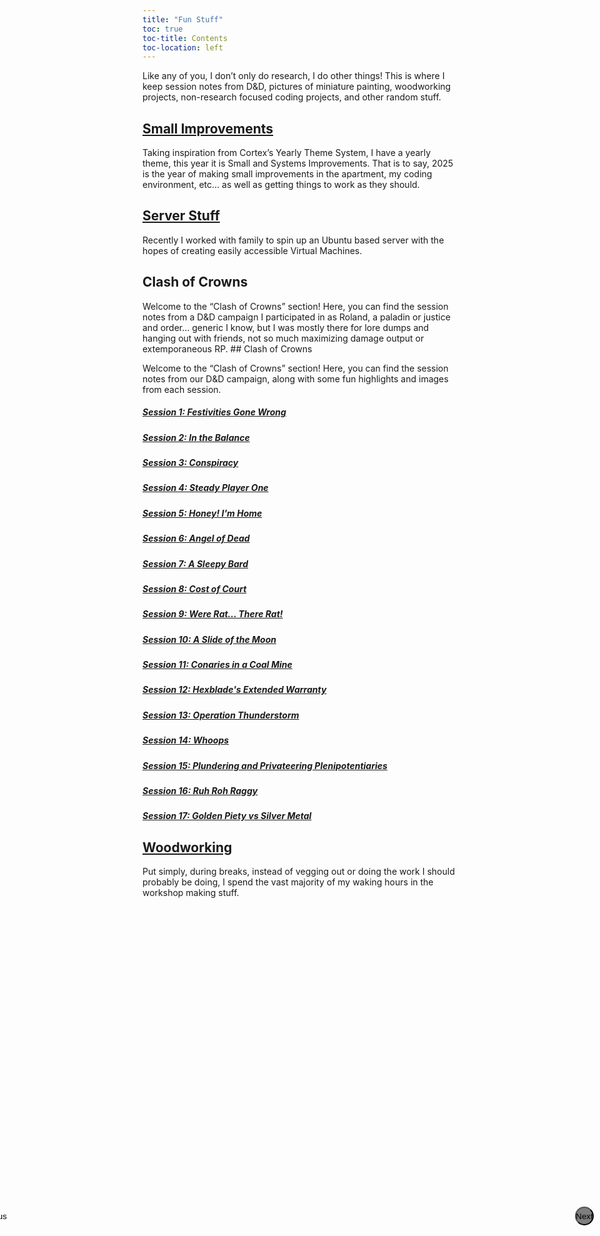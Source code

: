 ```yaml
---
title: "Fun Stuff"
toc: true
toc-title: Contents
toc-location: left
---
```


Like any of you, I don't only do research, I do other things! This is where I keep session notes from D&D, pictures of miniature painting, woodworking projects, non-research focused coding projects, and other random stuff.


## [Small Improvements](./Small and Systems Improvements/index.qmd)

Taking inspiration from Cortex's Yearly Theme System, I have a yearly theme, this year it is Small and Systems Improvements. That is to say, 2025 is the year of making small improvements in the apartment, my coding environment, etc... as well as getting things to work as they should.

## [Server Stuff](./Server Stuff/index.qmd)

Recently I worked with family to spin up an Ubuntu based server with the hopes of creating easily accessible Virtual Machines.

## Clash of Crowns

Welcome to the "Clash of Crowns" section! Here, you can find the session notes from a D&D campaign I participated in as Roland, a paladin or justice and order... generic I know, but I was mostly there for lore dumps and hanging out with friends, not so much maximizing damage output or extemporaneous RP.
## Clash of Crowns

Welcome to the "Clash of Crowns" section! Here, you can find the session notes from our D&D campaign, along with some fun highlights and images from each session.

```{=html}
<div id="sessionCarousel" class="carousel slide" data-bs-ride="carousel" style="max-width: 800px; margin: 0 auto;">
    <div class="carousel-inner">
        <div class="carousel-item active">
            <div class="row text-center">
                <div class="col">
                    <a href="Session 1/index.qmd">
                        <h5>Session 1: Festivities Gone Wrong</h5>
                    </a>
                </div>
                <div class="col">
                    <a href="Session 2/index.qmd">
                        <h5>Session 2: In the Balance</h5>
                    </a>
                </div>
                <div class="col">
                    <a href="Session 3/index.qmd">
                        <h5>Session 3: Conspiracy</h5>
                    </a>
                </div>
            </div>
        </div>
        <div class="carousel-item">
            <div class="row text-center">
                <div class="col">
                    <a href="Session 4/index.qmd">
                        <h5>Session 4: Steady Player One</h5>
                    </a>
                </div>
                <div class="col">
                    <a href="Session 5/index.qmd">
                        <h5>Session 5: Honey! I'm Home</h5>
                    </a>
                </div>
                <div class="col">
                    <a href="Session 6/index.qmd">
                        <h5>Session 6: Angel of Dead</h5>
                    </a>
                </div>
            </div>
        </div>
        <div class="carousel-item">
            <div class="row text-center">
                <div class="col">
                    <a href="Session 7/index.qmd">
                        <h5>Session 7: A Sleepy Bard</h5>
                    </a>
                </div>
                <div class="col">
                    <a href="Session 8/index.qmd">
                        <h5>Session 8: Cost of Court</h5>
                    </a>
                </div>
                <div class="col">
                    <a href="Session 9/index.qmd">
                        <h5>Session 9: Were Rat... There Rat!</h5>
                    </a>
                </div>
            </div>
        </div>
        <div class="carousel-item">
            <div class="row text-center">
                <div class="col">
                    <a href="Session 10/index.qmd">
                        <h5>Session 10: A Slide of the Moon</h5>
                    </a>
                </div>
                <div class="col">
                    <a href="Session 11/index.qmd">
                        <h5>Session 11: Conaries in a Coal Mine</h5>
                    </a>
                </div>
                <div class="col">
                    <a href="Session 12/index.qmd">
                        <h5>Session 12: Hexblade's Extended Warranty</h5>
                    </a>
                </div>
            </div>
        </div>
        <div class="carousel-item">
            <div class="row text-center">
                <div class="col">
                    <a href="Session 13/index.qmd">
                        <h5>Session 13: Operation Thunderstorm</h5>
                    </a>
                </div>
                <div class="col">
                    <a href="Session 14/index.qmd">
                        <h5>Session 14: Whoops</h5>
                    </a>
                </div>
                <div class="col">
                    <a href="Session 15/index.qmd">
                        <h5>Session 15: Plundering and Privateering Plenipotentiaries</h5>
                    </a>
                </div>
            </div>
        </div>
        <div class="carousel-item">
            <div class="row text-center">
                <div class="col">
                    <a href="Session 16/index.qmd">
                        <h5>Session 16: Ruh Roh Raggy</h5>
                    </a>
                </div>
                <div class="col">
                    <a href="Session 17/index.qmd">
                        <h5>Session 17: Golden Piety vs Silver Metal</h5>
                    </a>
                </div>
            </div>
        </div>
    </div>
    <button class="carousel-control-prev" type="button" data-bs-target="#sessionCarousel" data-bs-slide="prev">
        <span class="carousel-control-prev-icon" aria-hidden="true"></span>
        <span class="visually-hidden">Previous</span>
    </button>
    <button class="carousel-control-next" type="button" data-bs-target="#sessionCarousel" data-bs-slide="next">
        <span class="carousel-control-next-icon" aria-hidden="true"></span>
        <span class="visually-hidden">Next</span>
    </button>
</div>

<style>
.carousel-control-prev, .carousel-control-next {
    z-index: 100; /* Ensure buttons are on top */
    background-color: rgba(0, 0, 0, 0.5); /* Semi-transparent background */
    border-radius: 50%; /* Make buttons circular */
    width: 30px; /* Set smaller width */
    height: 30px; /* Set smaller height */
    display: flex; /* Use flexbox for centering */
    align-items: center; /* Center the icon vertically */
    justify-content: center; /* Center the icon horizontally */
    position: absolute; /* Position absolutely */
    top: 50%; /* Center vertically */
    transform: translateY(-50%); /* Adjust for half the height */
}

.carousel-control-prev {
    left: -30px; /* Position to the left */
}

.carousel-control-next {
    right: 10px; /* Position to the right */
}

.carousel-control-prev-icon, .carousel-control-next-icon {
    width: 20px; /* Adjust icon size */
    height: 20px; /* Adjust icon size */
}
</style>
```


## [Woodworking](./Woodworking/index.qmd)

Put simply, during breaks, instead of vegging out or doing the work I should probably be doing, I spend the vast majority of my waking hours in the workshop making stuff.
